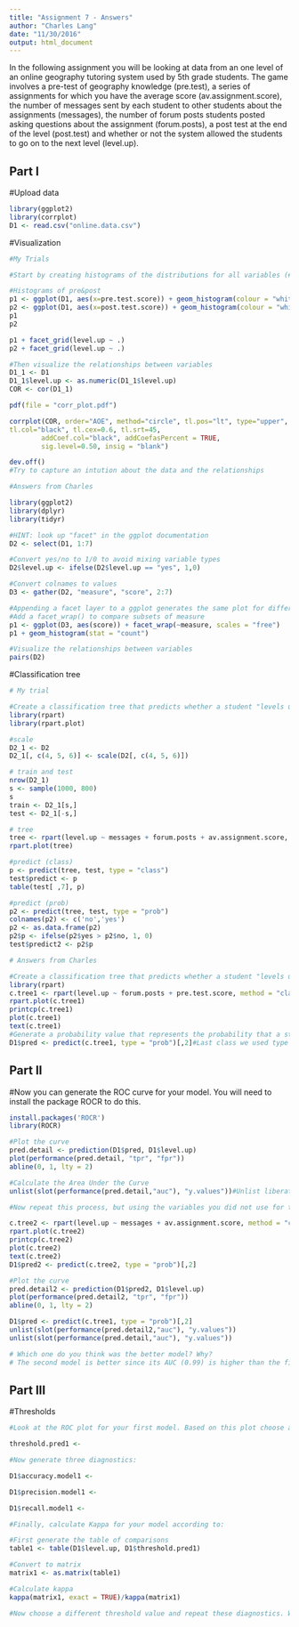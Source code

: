 ```yaml
---
title: "Assignment 7 - Answers"
author: "Charles Lang"
date: "11/30/2016"
output: html_document
---
```


In the following assignment you will be looking at data from an one level of an online geography tutoring system used by 5th grade students. The game involves a pre-test of geography knowledge (pre.test), a series of assignments for which you have the average score (av.assignment.score),  the number of messages sent by each student to other students about the assignments (messages), the number of forum posts students posted asking questions about the assignment (forum.posts), a post test at the end of the level (post.test) and whether or not the system allowed the students to go on to the next level (level.up).  

## Part I

#Upload data
```r
library(ggplot2)
library(corrplot)
D1 <- read.csv("online.data.csv")
```

#Visualization 
```r
#My Trials

#Start by creating histograms of the distributions for all variables (#HINT: look up "facet" in the ggplot documentation)

#Histograms of pre&post
p1 <- ggplot(D1, aes(x=pre.test.score)) + geom_histogram(colour = "white")
p2 <- ggplot(D1, aes(x=post.test.score)) + geom_histogram(colour = "white")
p1
p2

p1 + facet_grid(level.up ~ .)
p2 + facet_grid(level.up ~ .)

#Then visualize the relationships between variables
D1_1 <- D1
D1_1$level.up <- as.numeric(D1_1$level.up)
COR <- cor(D1_1)

pdf(file = "corr_plot.pdf")

corrplot(COR, order="AOE", method="circle", tl.pos="lt", type="upper",        
tl.col="black", tl.cex=0.6, tl.srt=45, 
        addCoef.col="black", addCoefasPercent = TRUE,
        sig.level=0.50, insig = "blank")

dev.off()
#Try to capture an intution about the data and the relationships

```

```r
#Answers from Charles

library(ggplot2)
library(dplyr)
library(tidyr)

#HINT: look up "facet" in the ggplot documentation
D2 <- select(D1, 1:7)

#Convert yes/no to 1/0 to avoid mixing variable types
D2$level.up <- ifelse(D2$level.up == "yes", 1,0)

#Convert colnames to values
D3 <- gather(D2, "measure", "score", 2:7)

#Appending a facet layer to a ggplot generates the same plot for different subsets of data
#Add a facet_wrap() to compare subsets of measure
p1 <- ggplot(D3, aes(score)) + facet_wrap(~measure, scales = "free")
p1 + geom_histogram(stat = "count")

#Visualize the relationships between variables
pairs(D2)
```

#Classification tree
```r
# My trial

#Create a classification tree that predicts whether a student "levels up" in the online course using three variables of your choice (As we did last time, set all controls to their minimums)
library(rpart)
library(rpart.plot)

#scale
D2_1 <- D2
D2_1[, c(4, 5, 6)] <- scale(D2[, c(4, 5, 6)])

# train and test
nrow(D2_1)
s <- sample(1000, 800)
s
train <- D2_1[s,]
test <- D2_1[-s,]

# tree
tree <- rpart(level.up ~ messages + forum.posts + av.assignment.score, train, method = "class")
rpart.plot(tree)

#predict (class)
p <- predict(tree, test, type = "class")
test$predict <- p
table(test[ ,7], p)

#predict (prob)
p2 <- predict(tree, test, type = "prob")
colnames(p2) <- c('no','yes')
p2 <- as.data.frame(p2)
p2$p <- ifelse(p2$yes > p2$no, 1, 0)
test$predict2 <- p2$p

```

```r
# Answers from Charles

#Create a classification tree that predicts whether a student "levels up" in the online course using three variables of your choice (remember to set all controls to their minimums)
library(rpart)
c.tree1 <- rpart(level.up ~ forum.posts + pre.test.score, method = "class", data = D1, control=rpart.control(minsplit=1, minbucket=1, cp=0.001))
rpart.plot(c.tree1)
printcp(c.tree1)
plot(c.tree1)
text(c.tree1)
#Generate a probability value that represents the probability that a student levels up based your classification tree 
D1$pred <- predict(c.tree1, type = "prob")[,2]#Last class we used type = "class" which predicted the classification for us, this time we are using type = "prob" to see the probability that our previous classififcation was based on.

```

## Part II
#Now you can generate the ROC curve for your model. You will need to install the package ROCR to do this.
```r
install.packages('ROCR')
library(ROCR)

#Plot the curve
pred.detail <- prediction(D1$pred, D1$level.up) 
plot(performance(pred.detail, "tpr", "fpr"))
abline(0, 1, lty = 2)

#Calculate the Area Under the Curve
unlist(slot(performance(pred.detail,"auc"), "y.values"))#Unlist liberates the AUC value from the "performance" object created by ROCR

#Now repeat this process, but using the variables you did not use for the previous model and compare the plots & results of your two models. 

c.tree2 <- rpart(level.up ~ messages + av.assignment.score, method = "class", data = D1, control=rpart.control(minsplit=1, minbucket=1, cp=0.001))
rpart.plot(c.tree2)
printcp(c.tree2)
plot(c.tree2)
text(c.tree2)
D1$pred2 <- predict(c.tree2, type = "prob")[,2]

#Plot the curve
pred.detail2 <- prediction(D1$pred2, D1$level.up) 
plot(performance(pred.detail2, "tpr", "fpr"))
abline(0, 1, lty = 2)

D1$pred <- predict(c.tree1, type = "prob")[,2]
unlist(slot(performance(pred.detail2,"auc"), "y.values"))
unlist(slot(performance(pred.detail,"auc"), "y.values"))

# Which one do you think was the better model? Why?
# The second model is better since its AUC (0.99) is higher than the first one (0.93), which means the second model has a relatively higher true positive and lower false positive rate than the first model.
```
## Part III
#Thresholds
```r
#Look at the ROC plot for your first model. Based on this plot choose a probability threshold that balances capturing the most correct predictions against false positives. Then generate a new variable in your data set that classifies each student according to your chosen threshold.

threshold.pred1 <- 

#Now generate three diagnostics:

D1$accuracy.model1 <-

D1$precision.model1 <- 

D1$recall.model1 <- 

#Finally, calculate Kappa for your model according to:

#First generate the table of comparisons
table1 <- table(D1$level.up, D1$threshold.pred1)

#Convert to matrix
matrix1 <- as.matrix(table1)

#Calculate kappa
kappa(matrix1, exact = TRUE)/kappa(matrix1)

#Now choose a different threshold value and repeat these diagnostics. What conclusions can you draw about your two thresholds?

```


